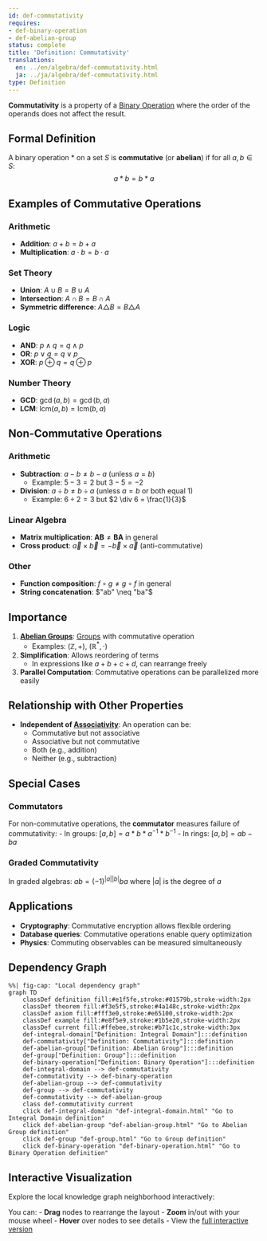 ```yaml
---
id: def-commutativity
requires:
- def-binary-operation
- def-abelian-group
status: complete
title: 'Definition: Commutativity'
translations:
  en: ../en/algebra/def-commutativity.html
  ja: ../ja/algebra/def-commutativity.html
type: Definition
---
```


**Commutativity** is a property of a [Binary Operation](def-binary-operation.qmd) where the order of the operands does not affect the result.

## Formal Definition

A binary operation $*$ on a set $S$ is **commutative** (or **abelian**) if for all $a, b \in S$:
$$a * b = b * a$$

## Examples of Commutative Operations

### Arithmetic
- **Addition**: $a + b = b + a$
- **Multiplication**: $a \cdot b = b \cdot a$

### Set Theory
- **Union**: $A \cup B = B \cup A$
- **Intersection**: $A \cap B = B \cap A$
- **Symmetric difference**: $A \triangle B = B \triangle A$

### Logic
- **AND**: $p \land q = q \land p$
- **OR**: $p \lor q = q \lor p$
- **XOR**: $p \oplus q = q \oplus p$

### Number Theory
- **GCD**: $\gcd(a, b) = \gcd(b, a)$
- **LCM**: $\text{lcm}(a, b) = \text{lcm}(b, a)$

## Non-Commutative Operations

### Arithmetic
- **Subtraction**: $a - b \neq b - a$ (unless $a = b$)
  - Example: $5 - 3 = 2$ but $3 - 5 = -2$
- **Division**: $a \div b \neq b \div a$ (unless $a = b$ or both equal 1)
  - Example: $6 \div 2 = 3$ but $2 \div 6 = \frac{1}{3}$

### Linear Algebra
- **Matrix multiplication**: $\mathbf{AB} \neq \mathbf{BA}$ in general
- **Cross product**: $\vec{a} \times \vec{b} = -\vec{b} \times \vec{a}$ (anti-commutative)

### Other
- **Function composition**: $f \circ g \neq g \circ f$ in general
- **String concatenation**: $"ab" \neq "ba"$

## Importance

1. **[Abelian Groups](def-abelian-group.qmd)**: [Groups](def-group.qmd) with commutative operation
   - Examples: $(\mathbb{Z}, +)$, $(\mathbb{R}^*, \cdot)$

2. **Simplification**: Allows reordering of terms
   - In expressions like $a + b + c + d$, can rearrange freely

3. **Parallel Computation**: Commutative operations can be parallelized more easily

## Relationship with Other Properties

- **Independent of [Associativity](def-associativity.qmd)**: An operation can be:
  - Commutative but not associative
  - Associative but not commutative
  - Both (e.g., addition)
  - Neither (e.g., subtraction)

## Special Cases

### Commutators
For non-commutative operations, the **commutator** measures failure of commutativity:
- In groups: $[a, b] = a * b * a^{-1} * b^{-1}$
- In rings: $[a, b] = ab - ba$

### Graded Commutativity
In graded algebras: $ab = (-1)^{|a||b|}ba$ where $|a|$ is the degree of $a$

## Applications

- **Cryptography**: Commutative encryption allows flexible ordering
- **Database queries**: Commutative operations enable query optimization
- **Physics**: Commuting observables can be measured simultaneously

## Dependency Graph

```mermaid
%%| fig-cap: "Local dependency graph"
graph TD
    classDef definition fill:#e1f5fe,stroke:#01579b,stroke-width:2px
    classDef theorem fill:#f3e5f5,stroke:#4a148c,stroke-width:2px
    classDef axiom fill:#fff3e0,stroke:#e65100,stroke-width:2px
    classDef example fill:#e8f5e9,stroke:#1b5e20,stroke-width:2px
    classDef current fill:#ffebee,stroke:#b71c1c,stroke-width:3px
    def-integral-domain["Definition: Integral Domain"]:::definition
    def-commutativity["Definition: Commutativity"]:::definition
    def-abelian-group["Definition: Abelian Group"]:::definition
    def-group["Definition: Group"]:::definition
    def-binary-operation["Definition: Binary Operation"]:::definition
    def-integral-domain --> def-commutativity
    def-commutativity --> def-binary-operation
    def-abelian-group --> def-commutativity
    def-group --> def-commutativity
    def-commutativity --> def-abelian-group
    class def-commutativity current
    click def-integral-domain "def-integral-domain.html" "Go to Integral Domain definition"
    click def-abelian-group "def-abelian-group.html" "Go to Abelian Group definition"
    click def-group "def-group.html" "Go to Group definition"
    click def-binary-operation "def-binary-operation.html" "Go to Binary Operation definition"
```

## Interactive Visualization

Explore the local knowledge graph neighborhood interactively:

::: {.graph-viz data-id="def-commutativity" data-width="700" data-height="500"}
:::

You can:
- **Drag** nodes to rearrange the layout
- **Zoom** in/out with your mouse wheel
- **Hover** over nodes to see details
- View the [full interactive version](../../output/interactive/def-commutativity.html){target="_blank"}
